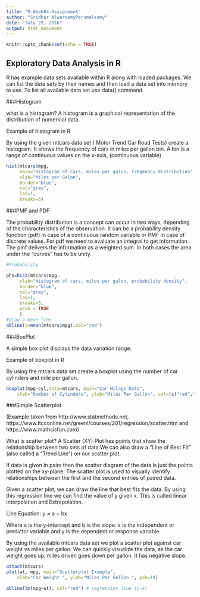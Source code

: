 ```yaml
---
title: "R-Week04-Assignment"
author: "Sridhar AlwarsamyPerumalsamy"
date: "July 29, 2016"
output: html_document
---
```


```r
knitr::opts_chunk$set(echo = TRUE)
```

## Exploratory Data Analysis in R

R has example data sets available within R along with loaded packages. We can list the data sets by their names and then load a data set into memory to use. To list all available data set use data() command

###Histogram

what is a histogram?
A histogram is a graphical representation of the distribution of numerical data.

Example of histogram in R

By using the given mtcars data set ( Motor Trend Car Road Tests)  create a histogram. It shows the frequency of cars in miles per gallon bin. A bin is a  range of continuous values on the x-axis, (continuous variable)



```r

hist(mtcars$mpg, 
     main="Histogram of cars, miles per galon, freqeuncy distribution", 
     xlab="Miles per Galon", 
     border="blue", 
     col="grey",
     las=1, 
     breaks=5)
```

###PMF and PDF

The probability distribution is a concept can occur in two ways, depending of the characteristics of the observation. It can be a probability density function (pdf) in case of a continuous random variable or PMF in case of  discrete values. For pdf we need to evaluate an integral to get  information. The pmf  delivers the information as a weighted sum. In both cases the area under the "curves" has to be unity.


```r
#Probability 

phs=hist(mtcars$mpg, 
     xlab="Histogram of cars, miles per galon, probability density", 
     border="blue", 
     col="grey",
     las=1, 
     breaks=5,
     prob = TRUE
     )
#draw a mean line
abline(v=mean(mtcars$mpg),col="red")

```

###BoxPlot

A simple box plot displays the data variation range. 

Example of boxplot in R

By using the mtcars data set create a boxplot using the number of car cylinders and mile per gallon.

```r

boxplot(mpg~cyl,data=mtcars, main="Car Milage Data", 
  	xlab="Number of Cylinders", ylab="Miles Per Gallon", col=(c("red","yellow","green")))

```


###Simple Scatterplot

(Example taken from http://www.statmethods.net, https://www.ltcconline.net/greenl/courses/201/regression/scatter.htm and https://www.mathsisfun.com)

What is scatter plot?
A Scatter (XY) Plot has points that show the relationship between two sets of data.We can also draw a "Line of Best Fit" (also called a "Trend Line") on our scatter plot.

If data is given in pairs then the scatter diagram of the data is just the points plotted on the xy-plane.  The scatter plot is used to visually identify relationships between the first and the second entries of paired data.

Given a scatter plot, we can draw the line that best fits the data. By using this regression line we can find the value of y given x. This is called linear interpolation and Extrapolation.

Line Equation: y = a + bx

Where a is the y-intercept and b is the slope.  x is the independent or predictor variable and y is the dependent or response variable. 

By using the available mtcars data set we plot a scatter plot against car weight vs miles per gallon. We can quickly visualize the data, as the car weight goes up, miles driven goes down per gallon. It has negative slope. 

```r

attach(mtcars)
plot(wt, mpg, main="Scatterplot Example", 
  	xlab="Car Weight ", ylab="Miles Per Gallon ", pch=19)

abline(lm(mpg~wt), col="red") # regression line (y~x)
```